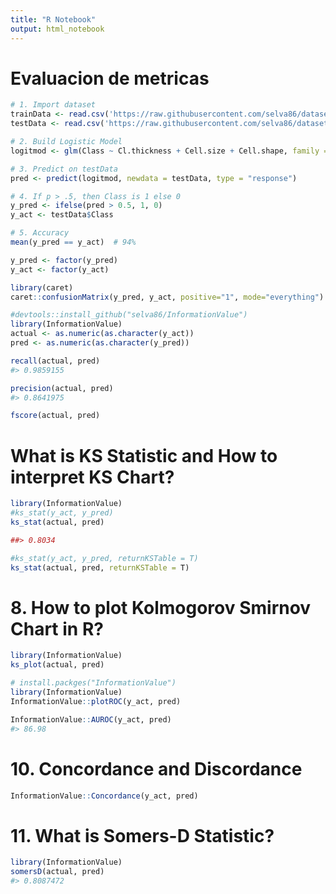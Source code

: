 ```yaml
---
title: "R Notebook"
output: html_notebook
---
```

# Evaluacion de metricas

```r
# 1. Import dataset
trainData <- read.csv('https://raw.githubusercontent.com/selva86/datasets/master/breastcancer_training.csv')
testData <- read.csv('https://raw.githubusercontent.com/selva86/datasets/master/breastcancer_test.csv')

# 2. Build Logistic Model
logitmod <- glm(Class ~ Cl.thickness + Cell.size + Cell.shape, family = "binomial", data=trainData)

# 3. Predict on testData
pred <- predict(logitmod, newdata = testData, type = "response")

# 4. If p > .5, then Class is 1 else 0
y_pred <- ifelse(pred > 0.5, 1, 0)
y_act <- testData$Class

# 5. Accuracy
mean(y_pred == y_act)  # 94%
```
```r
y_pred <- factor(y_pred) 
y_act <- factor(y_act) 

library(caret)
caret::confusionMatrix(y_pred, y_act, positive="1", mode="everything")
```
```r
#devtools::install_github("selva86/InformationValue")
library(InformationValue)
actual <- as.numeric(as.character(y_act))
pred <- as.numeric(as.character(y_pred))

recall(actual, pred)
#> 0.9859155
```


```r
precision(actual, pred)
#> 0.8641975
```

```r
fscore(actual, pred)

```
# What is KS Statistic and How to interpret KS Chart?
```r
library(InformationValue)
#ks_stat(y_act, y_pred)
ks_stat(actual, pred)

##> 0.8034
```


```r
#ks_stat(y_act, y_pred, returnKSTable = T)
ks_stat(actual, pred, returnKSTable = T)
```
# 8. How to plot Kolmogorov Smirnov Chart in R?
```r
library(InformationValue)
ks_plot(actual, pred)
```
```r
# install.packges("InformationValue")
library(InformationValue)
InformationValue::plotROC(y_act, pred)
```


```r
InformationValue::AUROC(y_act, pred)
#> 86.98
```

# 10. Concordance and Discordance

```r
InformationValue::Concordance(y_act, pred)
```
# 11. What is Somers-D Statistic?
```r
library(InformationValue)
somersD(actual, pred) 
#> 0.8087472
```

